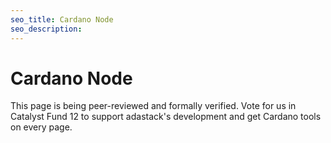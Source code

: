 ```yaml
---
seo_title: Cardano Node
seo_description:
---
```


# Cardano Node

This page is being peer-reviewed and formally verified. Vote for us in Catalyst Fund 12 to support adastack's development and get Cardano tools on every page.
